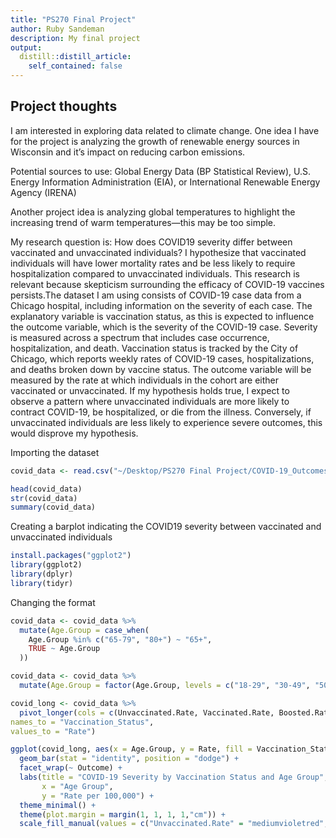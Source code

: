 ```yaml
---
title: "PS270 Final Project"
author: Ruby Sandeman
description: My final project
output:
  distill::distill_article:
    self_contained: false
---
```




## Project thoughts

I am interested in exploring data related to climate change. One idea I have for the project is analyzing the growth of renewable energy sources in Wisconsin and it's impact on reducing carbon emissions.

Potential sources to use: Global Energy Data (BP Statistical Review), U.S. Energy Information Administration (EIA), or International Renewable Energy Agency (IRENA)

Another project idea is analyzing global temperatures to highlight the increasing trend of warm temperatures---this may be too simple.

My research question is: How does COVID19 severity differ between vaccinated and unvaccinated individuals? I hypothesize that vaccinated individuals will have lower mortality rates and be less likely to require hospitalization compared to unvaccinated individuals. This research is relevant because skepticism surrounding the efficacy of COVID-19 vaccines persists.The dataset I am using consists of COVID-19 case data from a Chicago hospital, including information on the severity of each case. The explanatory variable is vaccination status, as this is expected to influence the outcome variable, which is the severity of the COVID-19 case. Severity is measured across a spectrum that includes case occurrence, hospitalization, and death. Vaccination status is tracked by the City of Chicago, which reports weekly rates of COVID-19 cases, hospitalizations, and deaths broken down by vaccine status. The outcome variable will be measured by the rate at which individuals in the cohort are either vaccinated or unvaccinated. If my hypothesis holds true, I expect to observe a pattern where unvaccinated individuals are more likely to contract COVID-19, be hospitalized, or die from the illness. Conversely, if unvaccinated individuals are less likely to experience severe outcomes, this would disprove my hypothesis.


Importing the dataset
```r
covid_data <- read.csv("~/Desktop/PS270 Final Project/COVID-19_Outcomes_by_Vaccination_Status_-_Historical.csv")

head(covid_data)
str(covid_data)
summary(covid_data)
```

Creating a barplot indicating the COVID19 severity between vaccinated and unvaccinated individuals
```r
install.packages("ggplot2")
library(ggplot2)
library(dplyr)
library(tidyr)
```

Changing the format
```r
covid_data <- covid_data %>% 
  mutate(Age.Group = case_when(
    Age.Group %in% c("65-79", "80+") ~ "65+",
    TRUE ~ Age.Group
  ))

covid_data <- covid_data %>% 
  mutate(Age.Group = factor(Age.Group, levels = c("18-29", "30-49", "50-64", "65+", "All")))

covid_long <- covid_data %>%
  pivot_longer(cols = c(Unvaccinated.Rate, Vaccinated.Rate, Boosted.Rate),
names_to = "Vaccination_Status",
values_to = "Rate")

ggplot(covid_long, aes(x = Age.Group, y = Rate, fill = Vaccination_Status)) +
  geom_bar(stat = "identity", position = "dodge") +
  facet_wrap(~ Outcome) +
  labs(title = "COVID-19 Severity by Vaccination Status and Age Group",
       x = "Age Group",
       y = "Rate per 100,000") +
  theme_minimal() +
  theme(plot.margin = margin(1, 1, 1, 1,"cm")) +
  scale_fill_manual(values = c("Unvaccinated.Rate" = "mediumvioletred", "Vaccinated.Rate" = "turquoise", "Boosted.Rate" = "goldenrod1"))
```



